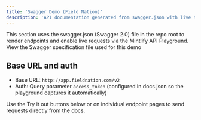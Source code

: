 ```yaml
---
title: 'Swagger Demo (Field Nation)'
description: 'API documentation generated from swagger.json with live try-it-out'
---
```


<Note>
  This section uses the swagger.json (Swagger 2.0) file in the repo root to render endpoints
  and enable live requests via the Mintlify API Playground.
</Note>

<Card title="Swagger JSON" icon="brackets-curly" href="/swagger.json">
  View the Swagger specification file used for this demo
</Card>

## Base URL and auth

- Base URL: `http://app.fieldnation.com/v2`
- Auth: Query parameter `access_token` (configured in docs.json so the playground captures it automatically)

<Tip>
  Use the Try it out buttons below or on individual endpoint pages to send requests directly from the docs.
</Tip>
